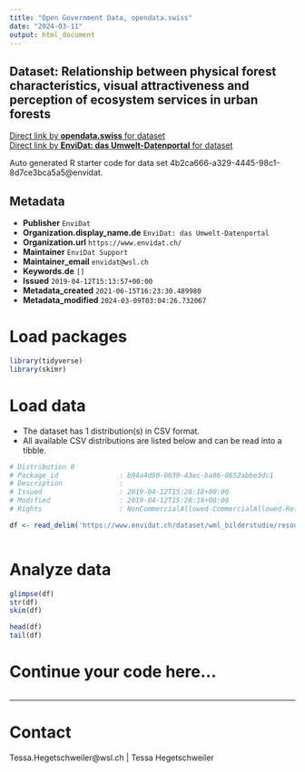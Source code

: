 ```yaml
---
title: "Open Government Data, opendata.swiss"
date: "2024-03-11"
output: html_document
---
```


## Dataset: Relationship between physical forest characteristics, visual attractiveness and perception of ecosystem services in urban forests



[Direct link by **opendata.swiss** for dataset](https://opendata.swiss/de/dataset/relationship-between-physical-forest-characteristics-visual-attractiveness-and-perception-of-ec)<br>
[Direct link by **EnviDat: das Umwelt-Datenportal** for dataset](https://www.envidat.ch/#/metadata/wml_bilderstudie)

Auto generated R starter code for data set 4b2ca666-a329-4445-98c1-8d7ce3bca5a5@envidat.

## Metadata

- **Publisher** `EnviDat`
- **Organization.display_name.de** `EnviDat: das Umwelt-Datenportal`
- **Organization.url** `https://www.envidat.ch/`
- **Maintainer** `EnviDat Support`
- **Maintainer_email** `envidat@wsl.ch`
- **Keywords.de** `[]`
- **Issued** `2019-04-12T15:13:57+00:00`
- **Metadata_created** `2021-06-15T16:23:30.489980`
- **Metadata_modified** `2024-03-09T03:04:26.732067`


# Load packages

```r

library(tidyverse)
library(skimr)

```

# Load data

-   The dataset has 1 distribution(s) in CSV format.
-   All available CSV distributions are listed below and can be read into a tibble.

```r

# Distribution 0
# Package_id               : b94a4d90-0639-43ec-ba86-8652abbe3dc1
# Description              : 
# Issued                   : 2019-04-12T15:28:18+00:00
# Modified                 : 2019-04-12T15:28:18+00:00
# Rights                   : NonCommercialAllowed-CommercialAllowed-ReferenceRequired

df <- read_delim('https://www.envidat.ch/dataset/wml_bilderstudie/resource/ced93b4f-1424-4a54-ad92-753d96133fab')



```

# Analyze data

```r

glimpse(df)
str(df)
skim(df)

head(df)
tail(df)

```

# Continue your code here...

```r

```

------------------------------------------------------------------------

# Contact

Tessa.Hegetschweiler@wsl.ch | Tessa Hegetschweiler

